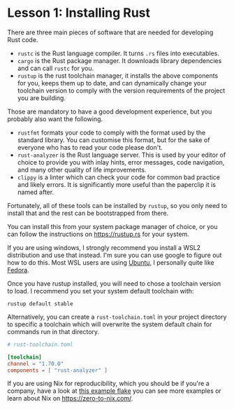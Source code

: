 # Lesson 1: Installing Rust

There are three main pieces of software that are needed for developing Rust code.

- `rustc` is the Rust language compiler. It turns `.rs` files into executables.
- `cargo` is the Rust package manager. It downloads library dependencies and can
  call `rustc` for you.
- `rustup` is the rust toolchain manager, it installs the above components for
  you, keeps them up to date, and can dynamically change your toolchain version
  to comply with the version requirements of the project you are building.

Those are mandatory to have a good development experience, but you probably also
want the following.

- `rustfmt` formats your code to comply with the format used by the standard
  library. You can customise this format, but for the sake of everyone who has
  to read your code please don't.
- `rust-analyzer` is the Rust language server. This is used by your editor of
  choice to provide you with inlay hints, error messages, code navigation, and
  many other quality of life improvements.
- `clippy` is a linter which can check your code for common bad practice
  and likely errors. It is significantly more useful than the paperclip it is
  named after.

Fortunately, all of these tools can be installed by `rustup`, so you only need
to install that and the rest can be bootstrapped from there.

You can install this from your system package manager of choice, or you can
follow the instructions on https://rustup.rs for your system.

If you are using windows, I strongly recommend you install a WSL2 distribution
and use that instead. I'm sure you can use google to figure out how to do this.
Most WSL users are using [Ubuntu][wslu], I personally quite like [Fedora][wslf].

Once you have rustup installed, you will need to chose a toolchain version to
load. I recommend you set your system default toolchain with:

```
rustup default stable
```

Alternatively, you can create a `rust-toolchain.toml` in your project directory
to specific a toolchain which will overwrite the system default chain for
commands run in that directory.

```toml
# rust-toolchain.toml

[toolchain]
channel = "1.70.0"
components = [ "rust-analyzer" ]
```

If you are using Nix for reproducibility, which you should be if you're a
company, have a look at [this example flake][rsnix]
you can see more examples or learn about Nix on https://zero-to-nix.com/.

[wslu]: https://apps.microsoft.com/store/detail/ubuntu/9PDXGNCFSCZV
[wslf]: https://dev.to/bowmanjd/install-fedora-on-windows-subsystem-for-linux-wsl-4b26
[rsnix]: https://github.com/DeterminateSystems/zero-to-nix/blob/main/nix/templates/dev/rust/flake.nix